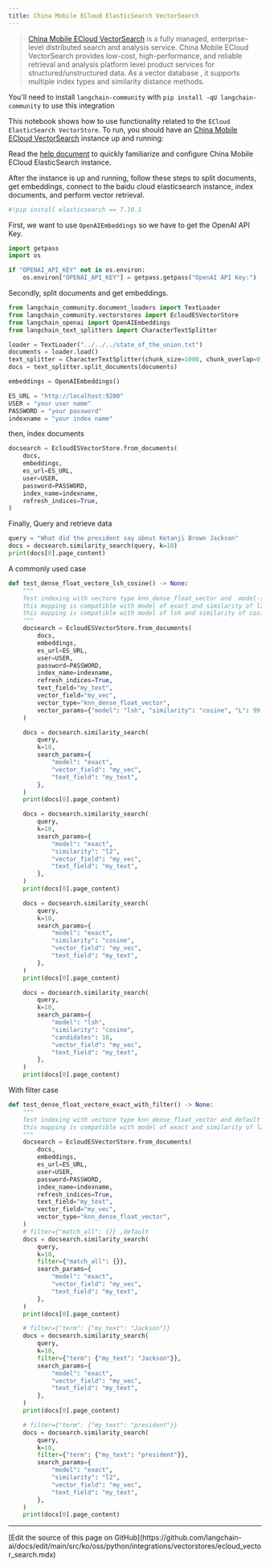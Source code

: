 ```yaml
---
title: China Mobile ECloud ElasticSearch VectorSearch
---
```


>[China Mobile ECloud VectorSearch](https://ecloud.10086.cn/portal/product/elasticsearch) is a fully managed, enterprise-level distributed search and analysis service. China Mobile ECloud VectorSearch provides low-cost, high-performance, and reliable retrieval and analysis platform level product services for structured/unstructured data. As a vector database , it supports multiple index types and similarity distance methods.

You'll need to install `langchain-community` with `pip install -qU langchain-community` to use this integration

This notebook shows how to use functionality related to the `ECloud ElasticSearch VectorStore`.
To run, you should have an [China Mobile ECloud VectorSearch](https://ecloud.10086.cn/portal/product/elasticsearch) instance up and running:

Read the [help document](https://ecloud.10086.cn/op-help-center/doc/category/1094) to quickly familiarize and configure China Mobile ECloud ElasticSearch instance.

After the instance is up and running, follow these steps to split documents, get embeddings, connect to the baidu cloud elasticsearch instance, index documents, and perform vector retrieval.

```python
#!pip install elasticsearch == 7.10.1
```

First, we want to use `OpenAIEmbeddings` so we have to get the OpenAI API Key.

```python
import getpass
import os

if "OPENAI_API_KEY" not in os.environ:
    os.environ["OPENAI_API_KEY"] = getpass.getpass("OpenAI API Key:")
```

Secondly, split documents and get embeddings.

```python
from langchain_community.document_loaders import TextLoader
from langchain_community.vectorstores import EcloudESVectorStore
from langchain_openai import OpenAIEmbeddings
from langchain_text_splitters import CharacterTextSplitter
```

```python
loader = TextLoader("../../../state_of_the_union.txt")
documents = loader.load()
text_splitter = CharacterTextSplitter(chunk_size=1000, chunk_overlap=0)
docs = text_splitter.split_documents(documents)

embeddings = OpenAIEmbeddings()

ES_URL = "http://localhost:9200"
USER = "your user name"
PASSWORD = "your password"
indexname = "your index name"
```

then, index documents

```python
docsearch = EcloudESVectorStore.from_documents(
    docs,
    embeddings,
    es_url=ES_URL,
    user=USER,
    password=PASSWORD,
    index_name=indexname,
    refresh_indices=True,
)
```

Finally, Query and retrieve data

```python
query = "What did the president say about Ketanji Brown Jackson"
docs = docsearch.similarity_search(query, k=10)
print(docs[0].page_content)
```

A commonly used case

```python
def test_dense_float_vectore_lsh_cosine() -> None:
    """
    Test indexing with vectore type knn_dense_float_vector and  model-similarity of lsh-cosine
    this mapping is compatible with model of exact and similarity of l2/cosine
    this mapping is compatible with model of lsh and similarity of cosine
    """
    docsearch = EcloudESVectorStore.from_documents(
        docs,
        embeddings,
        es_url=ES_URL,
        user=USER,
        password=PASSWORD,
        index_name=indexname,
        refresh_indices=True,
        text_field="my_text",
        vector_field="my_vec",
        vector_type="knn_dense_float_vector",
        vector_params={"model": "lsh", "similarity": "cosine", "L": 99, "k": 1},
    )

    docs = docsearch.similarity_search(
        query,
        k=10,
        search_params={
            "model": "exact",
            "vector_field": "my_vec",
            "text_field": "my_text",
        },
    )
    print(docs[0].page_content)

    docs = docsearch.similarity_search(
        query,
        k=10,
        search_params={
            "model": "exact",
            "similarity": "l2",
            "vector_field": "my_vec",
            "text_field": "my_text",
        },
    )
    print(docs[0].page_content)

    docs = docsearch.similarity_search(
        query,
        k=10,
        search_params={
            "model": "exact",
            "similarity": "cosine",
            "vector_field": "my_vec",
            "text_field": "my_text",
        },
    )
    print(docs[0].page_content)

    docs = docsearch.similarity_search(
        query,
        k=10,
        search_params={
            "model": "lsh",
            "similarity": "cosine",
            "candidates": 10,
            "vector_field": "my_vec",
            "text_field": "my_text",
        },
    )
    print(docs[0].page_content)
```

With filter case

```python
def test_dense_float_vectore_exact_with_filter() -> None:
    """
    Test indexing with vectore type knn_dense_float_vector and default model/similarity
    this mapping is compatible with model of exact and similarity of l2/cosine
    """
    docsearch = EcloudESVectorStore.from_documents(
        docs,
        embeddings,
        es_url=ES_URL,
        user=USER,
        password=PASSWORD,
        index_name=indexname,
        refresh_indices=True,
        text_field="my_text",
        vector_field="my_vec",
        vector_type="knn_dense_float_vector",
    )
    # filter={"match_all": {}} ,default
    docs = docsearch.similarity_search(
        query,
        k=10,
        filter={"match_all": {}},
        search_params={
            "model": "exact",
            "vector_field": "my_vec",
            "text_field": "my_text",
        },
    )
    print(docs[0].page_content)

    # filter={"term": {"my_text": "Jackson"}}
    docs = docsearch.similarity_search(
        query,
        k=10,
        filter={"term": {"my_text": "Jackson"}},
        search_params={
            "model": "exact",
            "vector_field": "my_vec",
            "text_field": "my_text",
        },
    )
    print(docs[0].page_content)

    # filter={"term": {"my_text": "president"}}
    docs = docsearch.similarity_search(
        query,
        k=10,
        filter={"term": {"my_text": "president"}},
        search_params={
            "model": "exact",
            "similarity": "l2",
            "vector_field": "my_vec",
            "text_field": "my_text",
        },
    )
    print(docs[0].page_content)
```

---

<Callout icon="pen-to-square" iconType="regular">
  [Edit the source of this page on GitHub](https://github.com/langchain-ai/docs/edit/main/src/ko/oss/python/integrations/vectorstores/ecloud_vector_search.mdx)
</Callout>
